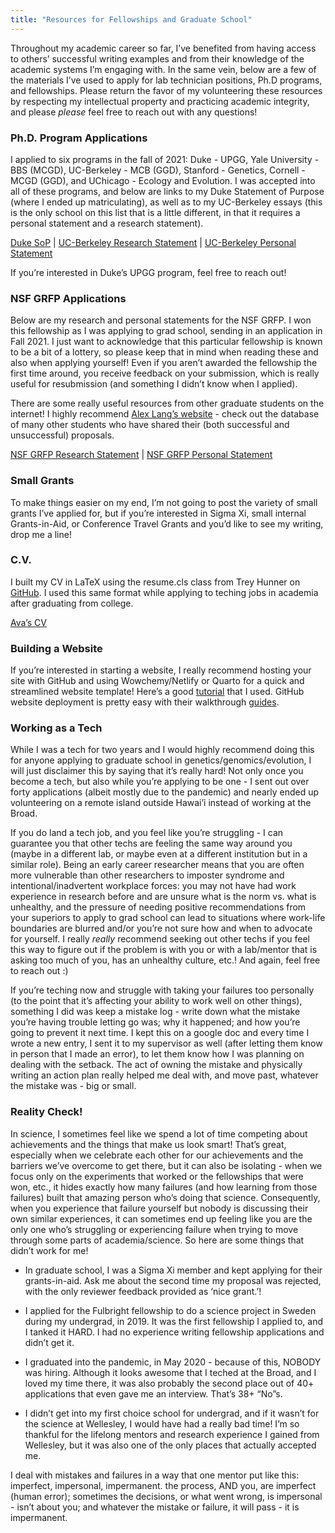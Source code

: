 ```yaml
---
title: "Resources for Fellowships and Graduate School"
---
```


Throughout my academic career so far, I've benefited from having access to others' successful writing examples and from their knowledge of the academic systems I'm engaging with. In the same vein, below are a few of the materials I've used to apply for lab technician positions, Ph.D programs, and fellowships. Please return the favor of my volunteering these resources by respecting my intellectual property and practicing academic integrity, and please *please* feel free to reach out with any questions!

### Ph.D. Program Applications

I applied to six programs in the fall of 2021: Duke - UPGG, Yale University - BBS (MCGD), UC-Berkeley - MCB (GGD), Stanford - Genetics, Cornell - MCGD (GGD), and UChicago - Ecology and Evolution. I was accepted into all of these programs, and below are links to my Duke Statement of Purpose (where I ended up matriculating), as well as to my UC-Berkeley essays (this is the only school on this list that is a little different, in that it requires a personal statement and a research statement).

[Duke SoP](media/duke_grad-sop_ams-v6.pdf) \| [UC-Berkeley Research Statement](media/ucberkeley_grad-sop_ams-v6.pdf) \| [UC-Berkeley Personal Statement](media/ucberkeley_grad-ph_ams.pdf)

If you're interested in Duke's UPGG program, feel free to reach out!

### NSF GRFP Applications

Below are my research and personal statements for the NSF GRFP. I won this fellowship as I was applying to grad school, sending in an application in Fall 2021. I just want to acknowledge that this particular fellowship is known to be a bit of a lottery, so please keep that in mind when reading these and also when applying yourself! Even if you aren't awarded the fellowship the first time around, you receive feedback on your submission, which is really useful for resubmission (and something I didn't know when I applied).

There are some really useful resources from other graduate students on the internet! I highly recommend [Alex Lang's website](https://www.alexhunterlang.com/nsf-fellowship) - check out the database of many other students who have shared their (both successful and unsuccessful) proposals.

[NSF GRFP Research Statement](media/ams_grfp_final_v8.pdf) \| [NSF GRFP Personal Statement](media/v2_personal_ams_grfp.pdf)

### Small Grants

To make things easier on my end, I'm not going to post the variety of small grants I've applied for, but if you're interested in Sigma Xi, small internal Grants-in-Aid, or Conference Travel Grants and you'd like to see my writing, drop me a line!

### C.V.

I built my CV in LaTeX using the resume.cls class from Trey Hunner on [GitHub](https://github.com/treyhunner/resume/blob/master/resume.cls). I used this same format while applying to teching jobs in academia after graduating from college.

[Ava's CV](media/AMS_resume.pdf)

### Building a Website

If you're interested in starting a website, I really recommend hosting your site with GitHub and using Wowchemy/Netlify or Quarto for a quick and streamlined website template! Here's a good [tutorial](https://ucsb-meds.github.io/creating-quarto-websites/) that I used. GitHub website deployment is pretty easy with their walkthrough [guides](https://docs.github.com/en/pages/quickstart).

### Working as a Tech

While I was a tech for two years and I would highly recommend doing this for anyone applying to graduate school in genetics/genomics/evolution, I will just disclaimer this by saying that it's really hard! Not only once you become a tech, but also while you're applying to be one - I sent out over forty applications (albeit mostly due to the pandemic) and nearly ended up volunteering on a remote island outside Hawai'i instead of working at the Broad.

If you do land a tech job, and you feel like you're struggling - I can guarantee you that other techs are feeling the same way around you (maybe in a different lab, or maybe even at a different institution but in a similar role). Being an early career researcher means that you are often more vulnerable than other researchers to imposter syndrome and intentional/inadvertent workplace forces: you may not have had work experience in research before and are unsure what is the norm vs. what is unhealthy, and the pressure of needing positive recommendations from your superiors to apply to grad school can lead to situations where work-life boundaries are blurred and/or you're not sure how and when to advocate for yourself. I really *really* recommend seeking out other techs if you feel this way to figure out if the problem is with you or with a lab/mentor that is asking too much of you, has an unhealthy culture, etc.! And again, feel free to reach out :)

If you're teching now and struggle with taking your failures too personally (to the point that it's affecting your ability to work well on other things), something I did was keep a mistake log - write down what the mistake you're having trouble letting go was; why it happened; and how you're going to prevent it next time. I kept this on a google doc and every time I wrote a new entry, I sent it to my supervisor as well (after letting them know in person that I made an error), to let them know how I was planning on dealing with the setback. The act of owning the mistake and physically writing an action plan really helped me deal with, and move past, whatever the mistake was - big or small.

### Reality Check!

In science, I sometimes feel like we spend a lot of time competing about achievements and the things that make us look smart! That's great, especially when we celebrate each other for our achievements and the barriers we've overcome to get there, but it can also be isolating - when we focus only on the experiments that worked or the fellowships that were won, etc., it hides exactly how many failures (and how learning from those failures) built that amazing person who's doing that science. Consequently, when you experience that failure yourself but nobody is discussing their own similar experiences, it can sometimes end up feeling like you are the only one who's struggling or experiencing failure when trying to move through some parts of academia/science. So here are some things that didn't work for me!

-   In graduate school, I was a Sigma Xi member and kept applying for their grants-in-aid. Ask me about the second time my proposal was rejected, with the only reviewer feedback provided as 'nice grant.'!

-   I applied for the Fulbright fellowship to do a science project in Sweden during my undergrad, in 2019. It was the first fellowship I applied to, and I tanked it HARD. I had no experience writing fellowship applications and didn't get it.

-   I graduated into the pandemic, in May 2020 - because of this, NOBODY was hiring. Although it looks awesome that I teched at the Broad, and I loved my time there, it was also probably the second place out of 40+ applications that even gave me an interview. That's 38+ "No"s.

-   I didn't get into my first choice school for undergrad, and if it wasn't for the science at Wellesley, I would have had a really bad time! I'm so thankful for the lifelong mentors and research experience I gained from Wellesley, but it was also one of the only places that actually accepted me.

I deal with mistakes and failures in a way that one mentor put like this: imperfect, impersonal, impermanent. the process, AND you, are imperfect (human error); sometimes the decisions, or what went wrong, is impersonal - isn't about you; and whatever the mistake or failure, it will pass - it is impermanent.
